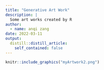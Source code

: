 ```yaml
---
title: "Generative Art Work"
description: |
  Some art works created by R
author:
  - name: anqi zang
date: 2022-03-11
output:
  distill::distill_article:
    self_contained: false
---
```



```r
knitr::include_graphics("myArtwork2.png")
```





